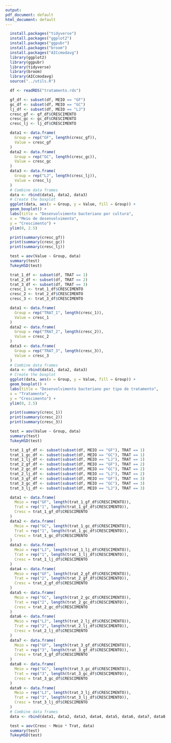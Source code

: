 ```yaml
---
output:
pdf_document: default
html_document: default
---
```

```r
  install.packages("tidyverse")
  install.packages("ggplot2")
  install.packages("ggpubr")
  install.packages("broom")
  install.packages("AICcmodavg")
  library(ggplot2)
  library(ggpubr)
  library(tidyverse)
  library(broom)
  library(AICcmodavg)
  source("../utils.R")
```

```r
  df <- readRDS("tratamento.rds")
```

```r
  gf_df <- subset(df, MEIO == "GF")
  gc_df <- subset(df, MEIO == "GC")
  lj_df <- subset(df, MEIO == "LJ")
  cresc_gf <- gf_df$CRESCIMENTO
  cresc_gc <- gc_df$CRESCIMENTO
  cresc_lj <- lj_df$CRESCIMENTO
```

```r
  data1 <- data.frame(
    Group = rep("GF", length(cresc_gf)),
    Value = cresc_gf
  )
  data2 <- data.frame(
    Group = rep("GC", length(cresc_gc)),
    Value = cresc_gc
  )
  data3 <- data.frame(
    Group = rep("LJ", length(cresc_lj)),
    Value = cresc_lj
  )
  # Combine data frames
  data <- rbind(data1, data2, data3)
  # Create the boxplot
  ggplot(data, aes(x = Group, y = Value, fill = Group)) +
  geom_boxplot() +
  labs(title = "Desenvolvimento bacteriano por cultura",
  x = "Meio de desenvolvimento",
  y = "Crescimento") +
  ylim(0, 2.5)
```

```r
  print(summary(cresc_gf))
  print(summary(cresc_gc))
  print(summary(cresc_lj))
```

```r
  test = aov(Value ~ Group, data)
  summary(test)
  TukeyHSD(test)
```

```r
  trat_1_df <- subset(df, TRAT == 1)
  trat_2_df <- subset(df, TRAT == 2)
  trat_3_df <- subset(df, TRAT == 3)
  cresc_1 <- trat_1_df$CRESCIMENTO
  cresc_2 <- trat_2_df$CRESCIMENTO
  cresc_3 <- trat_3_df$CRESCIMENTO
```

```r
  data1 <- data.frame(
    Group = rep("TRAT_1", length(cresc_1)),
    Value = cresc_1
  )
  data2 <- data.frame(
    Group = rep("TRAT_2", length(cresc_2)),
    Value = cresc_2
  )
  data3 <- data.frame(
    Group = rep("TRAT_3", length(cresc_3)),
    Value = cresc_3
  )
  # Combine data frames
  data <- rbind(data1, data2, data3)
  # Create the boxplot
  ggplot(data, aes(x = Group, y = Value, fill = Group)) +
  geom_boxplot() +
  labs(title = "Desenvolvimento bacteriano por tipo de tratamento",
  x = "Tratamento",
  y = "Crescimento") +
  ylim(0, 2.5)
```

```r
  print(summary(cresc_1))
  print(summary(cresc_2))
  print(summary(cresc_3))
```

```r
  test = aov(Value ~ Group, data)
  summary(test)
  TukeyHSD(test)
```

```r
  
  trat_1_gf_df <- subset(subset(df, MEIO == "GF"), TRAT == 1)
  trat_1_gc_df <- subset(subset(df, MEIO == "GC"), TRAT == 1)
  trat_1_lj_df <- subset(subset(df, MEIO == "LJ"), TRAT == 1)
  trat_2_gf_df <- subset(subset(df, MEIO == "GF"), TRAT == 2)
  trat_2_gc_df <- subset(subset(df, MEIO == "GC"), TRAT == 2)
  trat_2_lj_df <- subset(subset(df, MEIO == "LJ"), TRAT == 2)
  trat_3_gf_df <- subset(subset(df, MEIO == "GF"), TRAT == 3)
  trat_3_gc_df <- subset(subset(df, MEIO == "GC"), TRAT == 3)
  trat_3_lj_df <- subset(subset(df, MEIO == "LJ"), TRAT == 3)
```

```r
  data1 <- data.frame(
    Meio = rep("GF", length(trat_1_gf_df$CRESCIMENTO)),
    Trat = rep("1", length(trat_1_gf_df$CRESCIMENTO)),
    Cresc = trat_1_gf_df$CRESCIMENTO
  )
  data2 <- data.frame(
    Meio = rep("GC", length(trat_1_gc_df$CRESCIMENTO)),
    Trat = rep("1", length(trat_1_gc_df$CRESCIMENTO)),
    Cresc = trat_1_gc_df$CRESCIMENTO
  )
  data3 <- data.frame(
    Meio = rep("LJ", length(trat_1_lj_df$CRESCIMENTO)),
    Trat = rep("1", length(trat_1_lj_df$CRESCIMENTO)),
    Cresc = trat_1_lj_df$CRESCIMENTO
  )
  data4 <- data.frame(
    Meio = rep("GF", length(trat_2_gf_df$CRESCIMENTO)),
    Trat = rep("2", length(trat_2_gf_df$CRESCIMENTO)),
    Cresc = trat_2_gf_df$CRESCIMENTO
  )
  data5 <- data.frame(
    Meio = rep("GC", length(trat_2_gc_df$CRESCIMENTO)),
    Trat = rep("2", length(trat_2_gc_df$CRESCIMENTO)),
    Cresc = trat_2_gc_df$CRESCIMENTO
  )
  data6 <- data.frame(
    Meio = rep("LJ", length(trat_2_lj_df$CRESCIMENTO)),
    Trat = rep("2", length(trat_2_lj_df$CRESCIMENTO)),
    Cresc = trat_2_lj_df$CRESCIMENTO
  )
  data7 <- data.frame(
    Meio = rep("GF", length(trat_3_gf_df$CRESCIMENTO)),
    Trat = rep("3", length(trat_3_gf_df$CRESCIMENTO)),
    Cresc = trat_3_gf_df$CRESCIMENTO
  )
  data8 <- data.frame(
    Meio = rep("GC", length(trat_3_gc_df$CRESCIMENTO)),
    Trat = rep("3", length(trat_3_gc_df$CRESCIMENTO)),
    Cresc = trat_3_gc_df$CRESCIMENTO
  )
  data9 <- data.frame(
    Meio = rep("LJ", length(trat_3_lj_df$CRESCIMENTO)),
    Trat = rep("3", length(trat_3_lj_df$CRESCIMENTO)),
    Cresc = trat_3_lj_df$CRESCIMENTO
  )
  # Combine data frames
  data <- rbind(data1, data2, data3, data4, data5, data6, data7, data8, data9)
```

```r
  test = aov(Cresc ~ Meio * Trat, data)
  summary(test)
  TukeyHSD(test)
```

